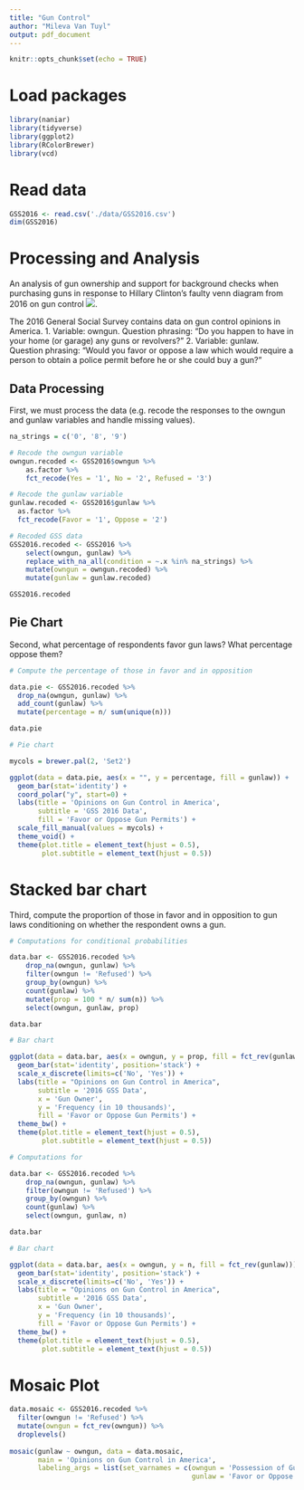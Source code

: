 ```yaml
---
title: "Gun Control"
author: "Mileva Van Tuyl"
output: pdf_document
---
```


```r
knitr::opts_chunk$set(echo = TRUE)
```

# Load packages
```r
library(naniar)
library(tidyverse)
library(ggplot2)
library(RColorBrewer)
library(vcd)
```

# Read data
```r
GSS2016 <- read.csv('./data/GSS2016.csv')
dim(GSS2016)
```

# Processing and Analysis
An analysis of gun ownership and support for background checks when purchasing guns in response to Hillary Clinton's faulty venn diagram from 2016 on gun control ![](https://www.washingtonpost.com/news/the-fix/wp/2016/05/20/we-fixed-hillary-clintons-terrible-venn-diagram-on-gun-control/). 

The 2016 General Social Survey contains data on gun control opinions in America. 
1. Variable: owngun. Question phrasing: "Do you happen to have in your home (or garage) any guns or 
revolvers?"
2. Variable: gunlaw. Question phrasing: "Would you favor or oppose a law which would require a person 
to obtain a police permit before he or she could buy a gun?"

## Data Processing
First, we must process the data (e.g. recode the responses to the owngun and gunlaw variables and handle missing values).
```r
na_strings = c('0', '8', '9')

# Recode the owngun variable
owngun.recoded <- GSS2016$owngun %>%
    as.factor %>%
    fct_recode(Yes = '1', No = '2', Refused = '3')

# Recode the gunlaw variable
gunlaw.recoded <- GSS2016$gunlaw %>% 
  as.factor %>%
  fct_recode(Favor = '1', Oppose = '2')

# Recoded GSS data
GSS2016.recoded <- GSS2016 %>%
    select(owngun, gunlaw) %>%
    replace_with_na_all(condition = ~.x %in% na_strings) %>%
    mutate(owngun = owngun.recoded) %>%
    mutate(gunlaw = gunlaw.recoded)

GSS2016.recoded
```
## Pie Chart
Second, what percentage of respondents favor gun laws? What percentage oppose them?  

```r
# Compute the percentage of those in favor and in opposition

data.pie <- GSS2016.recoded %>% 
  drop_na(owngun, gunlaw) %>%
  add_count(gunlaw) %>%
  mutate(percentage = n/ sum(unique(n))) 

data.pie
```
```r
# Pie chart 

mycols = brewer.pal(2, 'Set2')

ggplot(data = data.pie, aes(x = "", y = percentage, fill = gunlaw)) + 
  geom_bar(stat='identity') + 
  coord_polar("y", start=0) +
  labs(title = 'Opinions on Gun Control in America',
       subtitle = 'GSS 2016 Data',
       fill = 'Favor or Oppose Gun Permits') + 
  scale_fill_manual(values = mycols) +
  theme_void() + 
  theme(plot.title = element_text(hjust = 0.5), 
        plot.subtitle = element_text(hjust = 0.5))
```

# Stacked bar chart
Third, compute the proportion of those in favor and in opposition to gun laws conditioning on whether the respondent owns a gun. 

```r
# Computations for conditional probabilities

data.bar <- GSS2016.recoded %>%
    drop_na(owngun, gunlaw) %>%
    filter(owngun != 'Refused') %>%
    group_by(owngun) %>%
    count(gunlaw) %>%
    mutate(prop = 100 * n/ sum(n)) %>%
    select(owngun, gunlaw, prop)

data.bar
```

```r
# Bar chart

ggplot(data = data.bar, aes(x = owngun, y = prop, fill = fct_rev(gunlaw))) + 
  geom_bar(stat='identity', position='stack') +
  scale_x_discrete(limits=c('No', 'Yes')) +
  labs(title = "Opinions on Gun Control in America", 
       subtitle = '2016 GSS Data', 
       x = 'Gun Owner',
       y = 'Frequency (in 10 thousands)', 
       fill = 'Favor or Oppose Gun Permits') + 
  theme_bw() + 
  theme(plot.title = element_text(hjust = 0.5), 
        plot.subtitle = element_text(hjust = 0.5))
```


```r
# Computations for 

data.bar <- GSS2016.recoded %>%
    drop_na(owngun, gunlaw) %>%
    filter(owngun != 'Refused') %>%
    group_by(owngun) %>%
    count(gunlaw) %>%
    select(owngun, gunlaw, n)

data.bar
```

```r
# Bar chart

ggplot(data = data.bar, aes(x = owngun, y = n, fill = fct_rev(gunlaw))) + 
  geom_bar(stat='identity', position='stack') +
  scale_x_discrete(limits=c('No', 'Yes')) +
  labs(title = "Opinions on Gun Control in America", 
       subtitle = '2016 GSS Data', 
       x = 'Gun Owner',
       y = 'Frequency (in 10 thousands)', 
       fill = 'Favor or Oppose Gun Permits') + 
  theme_bw() + 
  theme(plot.title = element_text(hjust = 0.5), 
        plot.subtitle = element_text(hjust = 0.5))
```

# Mosaic Plot
```r
data.mosaic <- GSS2016.recoded %>%
  filter(owngun != 'Refused') %>%
  mutate(owngun = fct_rev(owngun)) %>%
  droplevels()
  
mosaic(gunlaw ~ owngun, data = data.mosaic, 
       main = 'Opinions on Gun Control in America', 
       labeling_args = list(set_varnames = c(owngun = 'Possession of Gun', 
                                             gunlaw = 'Favor or Oppose Gun Permits')))
```

